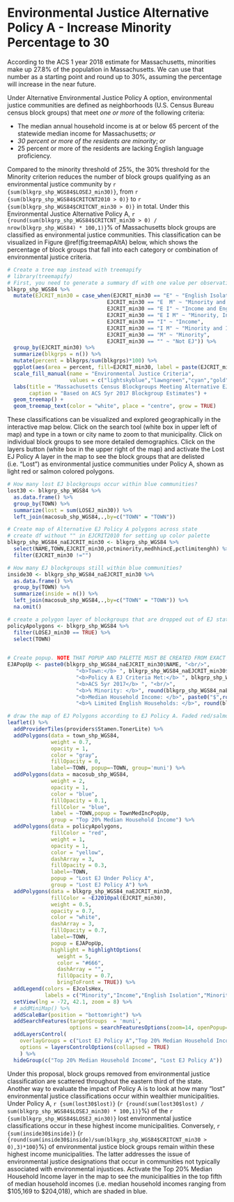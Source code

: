 # Environmental Justice Alternative Policy A - Increase Minority Percentage to 30

According to the ACS 1 year 2018 estimate for Massachusetts, minorities make up 27.8% of the population in Massachusetts. We can use that number as a starting point and round up to 30%, assuming the percentage will increase in the near future. 

Under Alternative Environmental Justice Policy A option, environmental justice communities are defined as neighborhoods (U.S. Census Bureau census block groups) that meet *one or more* of the following criteria: 

* The median annual household income is at or below 65 percent of the statewide median income for Massachusetts; *or*
* *30 percent or more of the residents are minority*; *or*
* 25 percent or more of the residents are lacking English language proficiency.

Compared to the minority threshold of 25%, the 30% threshold for the Minority criterion reduces the number of block groups qualifying as an environmental justice community by `r {sum(blkgrp_shp_WGS84$LOSEJ_min30)}`, from `r {sum(blkgrp_shp_WGS84$CRITCNT2010 > 0)}` to `r {sum(blkgrp_shp_WGS84$CRITCNT_min30 > 0)}` in total. Under this Environmental Justice Alternative Policy A, `r {round(sum(blkgrp_shp_WGS84$CRITCNT_min30 > 0) / nrow(blkgrp_shp_WGS84) * 100,1)}`% of Massachusetts block groups are classified as environmental justice communities. This classification can be visualized in Figure \@ref(fig:treemapAltA) below, which shows the percentage of block groups that fall into each category or combination of environmental justice criteria.

```r
# Create a tree map instead with treemapify
# library(treemapify)
# First, you need to generate a summary df with one value per observation or EJ criterion
blkgrp_shp_WGS84 %>% 
  mutate(EJCRIT_min30 = case_when(EJCRIT_min30 == "E" ~ "English Isolation",
                                EJCRIT_min30 == "E  M" ~ "Minority and English Isolation", 
                                EJCRIT_min30 == "E I" ~ "Income and English Isolation",
                                EJCRIT_min30 == "E I M" ~ "Minority, Income, and English Isolation",
                                EJCRIT_min30 == "I" ~ "Income",
                                EJCRIT_min30 == "I M" ~ "Minority and Income",
                                EJCRIT_min30 == "M" ~ "Minority",
                                EJCRIT_min30 == "" ~ "Not EJ")) %>% 
  group_by(EJCRIT_min30) %>% 
  summarize(blkgrps = n()) %>% 
  mutate(percent = blkgrps/sum(blkgrps)*100) %>% 
  ggplot(aes(area = percent, fill=EJCRIT_min30, label = paste(EJCRIT_min30,paste(round(percent,1),"%"),sep="\n"))) + 
  scale_fill_manual(name = "Environmental Justice Criteria", 
                    values = c("lightskyblue","lawngreen","cyan","gold","deeppink","darkgreen","navyblue","gray88")) +
  labs(title = "Massachusetts Census Blockgroups Meeting Alternative EJ Policy A Criteria",
       caption = "Based on ACS 5yr 2017 Blockgroup Estimates") +
  geom_treemap() + 
  geom_treemap_text(color = "white", place = "centre", grow = TRUE)
```

These classifications can be visualized and explored geographically in the interactive map below. Click on the search tool (white box in upper left of map) and type in a town or city name to zoom to that municipality. Click on individual block groups to see more detailed demographics. Click on the layers button (white box in the upper right of the map) and activate the Lost EJ Policy A layer in the map to see the block groups that are delisted (i.e. "Lost") as environmental justice communities under Policy A, shown as light red or salmon colored polygons. 

```r
# How many lost EJ blockgroups occur within blue communities?
lost30 <- blkgrp_shp_WGS84 %>% 
  as.data.frame() %>% 
  group_by(TOWN) %>% 
  summarize(lost = sum(LOSEJ_min30)) %>% 
  left_join(macosub_shp_WGS84,.,by=c("TOWN" = "TOWN"))

# Create map of Alternative EJ Policy A polygons across state
# create df without "" in EJCRIT2010 for setting up color palette
blkgrp_shp_WGS84_naEJCRIT_min30 <- blkgrp_shp_WGS84 %>%
  select(NAME,TOWN,EJCRIT_min30,pctminority,medhhincE,pctlimitenghh) %>% 
  filter(EJCRIT_min30 !="")

# How many EJ blockgroups still within blue communities?
inside30 <- blkgrp_shp_WGS84_naEJCRIT_min30 %>% 
  as.data.frame() %>% 
  group_by(TOWN) %>% 
  summarize(inside = n()) %>% 
  left_join(macosub_shp_WGS84,.,by=c("TOWN" = "TOWN")) %>% 
  na.omit()

# create a polygon layer of blockgroups that are dropped out of EJ status by criteria change
policyApolygons <- blkgrp_shp_WGS84 %>% 
  filter(LOSEJ_min30 == TRUE) %>% 
  select(TOWN)
  

# Create popup. NOTE THAT POPUP AND PALETTE MUST BE CREATED FROM EXACT SAME DF AS USED IN leaflet() MAP. OTHERWISE, POPUPS WILL SHOW UP IN THE WRONG LOCATION!
EJAPopUp <- paste0(blkgrp_shp_WGS84_naEJCRIT_min30$NAME, "<br/>",
                      "<b>Town:</b> ", blkgrp_shp_WGS84_naEJCRIT_min30$TOWN, "<br/>",
                      "<b>Policy A EJ Criteria Met:</b> ", blkgrp_shp_WGS84_naEJCRIT_min30$EJCRIT_min30, "<br/>",
                      "<b>ACS 5yr 2017</b> ", "<br/>",
                      "<b>% Minority: </b>", round(blkgrp_shp_WGS84_naEJCRIT_min30$pctminority,1),"<br/>",
                      "<b>Median Household Income: </b>", paste0("$",round(blkgrp_shp_WGS84_naEJCRIT_min30$medhhincE)),"<br/>",
                      "<b>% Limited English Households: </b>", round(blkgrp_shp_WGS84_naEJCRIT_min30$pctlimitenghh,1))

# draw the map of EJ Polygons according to EJ Policy A. Faded red/salmong colored polygons represent blockgroups that lose EJ status when the minority threshold is changed from 25% to 30%. 
leaflet() %>% 
  addProviderTiles(providers$Stamen.TonerLite) %>% 
  addPolygons(data = town_shp_WGS84,
              weight = 0.7,
              opacity = 1,
              color = "gray",
              fillOpacity = 0,
              label=~TOWN, popup=~TOWN, group='muni') %>% 
  addPolygons(data = macosub_shp_WGS84,
              weight = 2,
              opacity = 1,
              color = "blue",
              fillOpacity = 0.1,
              fillColor = "blue",
              label = ~TOWN,popup = TownMedIncPopUp,
              group = "Top 20% Median Household Income") %>% 
  addPolygons(data = policyApolygons,
              fillColor = "red",
              weight = 1,
              opacity = 1,
              color = "yellow",
              dashArray = 3,
              fillOpacity = 0.3,
              label=~TOWN,
              popup = "Lost EJ Under Policy A",
              group = "Lost EJ Policy A") %>% 
  addPolygons(data = blkgrp_shp_WGS84_naEJCRIT_min30,
              fillColor = ~EJ2010pal(EJCRIT_min30), 
              weight = 0.5,
              opacity = 0.7,
              color = "white",
              dashArray = 3,
              fillOpacity = 0.7,
              label=~TOWN, 
              popup = EJAPopUp,
              highlight = highlightOptions(
                weight = 5,
                color = "#666",
                dashArray = "",
                fillOpacity = 0.7,
                bringToFront = TRUE)) %>% 
  addLegend(colors = EJcolsHex, 
            labels = c("Minority","Income","English Isolation","Minority and Income","Minority and English Isolation","Income and English Isolation","Minority, Income, and English Isolation"), title = "Environmental Justice Populations", position = "bottomleft") %>% 
  setView(lng = -72, 42.1, zoom = 8) %>% 
  # addMiniMap() %>% 
  addScaleBar(position = "bottomright") %>% 
  addSearchFeatures(targetGroups  = 'muni', 
                    options = searchFeaturesOptions(zoom=14, openPopup=TRUE, hideMarkerOnCollapse=T)) %>% 
  addLayersControl(
    overlayGroups = c("Lost EJ Policy A","Top 20% Median Household Income"),
    options = layersControlOptions(collapsed = TRUE)
    ) %>% 
  hideGroup(c("Top 20% Median Household Income", "Lost EJ Policy A"))
```

Under this proposal, block groups removed from environmental justice classification are scattered throughout the eastern third of the state. Another way to evaluate the impact of Policy A is to look at how many "lost" environmental justice classifications occur within wealthier municipalities. Under Policy A, `r {sum(lost30$lost)}` (`r {round(sum(lost30$lost) / sum(blkgrp_shp_WGS84$LOSEJ_min30) * 100,1)}`%) of the `r {sum(blkgrp_shp_WGS84$LOSEJ_min30)}` lost environmental justice classifications occur in these highest income municipalities. Conversely, `r {sum(inside30$inside)}` (`r {round(sum(inside30$inside)/sum(blkgrp_shp_WGS84$CRITCNT_min30 > 0),3)*100}`%) of environmental justice block groups remain within these highest income municipalities. The latter addresses the issue of environmental justice designations that occur in communities not typically associated with environmental injustices. Activate the Top 20% Median Household Income layer in the map to see the municipalities in the top fifth of median household incomes (i.e. median household incomes ranging from \$105,169 to \$204,018), which are shaded in blue. 

